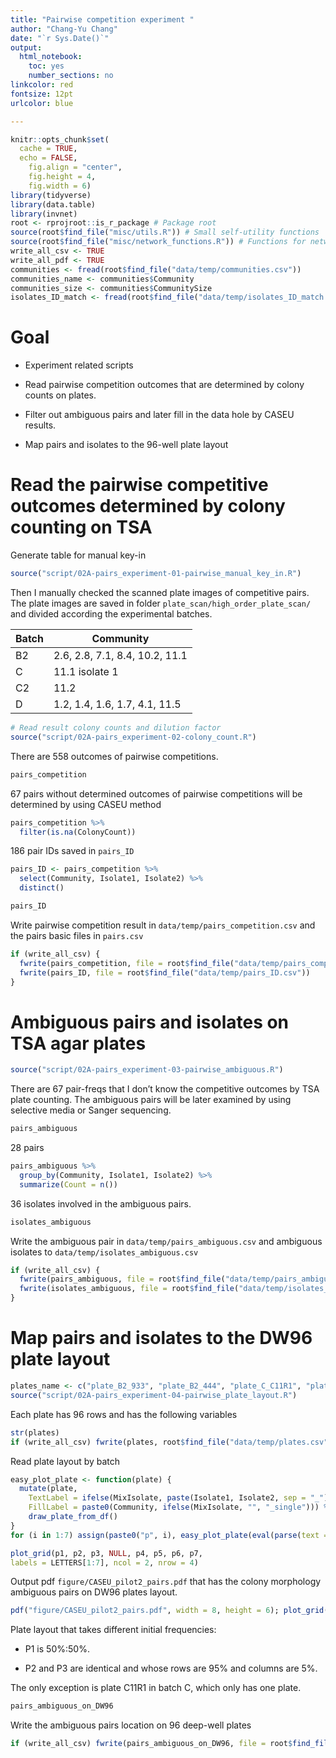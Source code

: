 ```yaml
---
title: "Pairwise competition experiment "
author: "Chang-Yu Chang"
date: "`r Sys.Date()`"
output:
  html_notebook:
    toc: yes
    number_sections: no
linkcolor: red
fontsize: 12pt
urlcolor: blue

---
```


```r
knitr::opts_chunk$set(
  cache = TRUE, 
  echo = FALSE,
	fig.align = "center",
	fig.height = 4,
	fig.width = 6)
library(tidyverse)
library(data.table)
library(invnet)
root <- rprojroot::is_r_package # Package root
source(root$find_file("misc/utils.R")) # Small self-utility functions
source(root$find_file("misc/network_functions.R")) # Functions for network analysis
write_all_csv <- TRUE
write_all_pdf <- TRUE
communities <- fread(root$find_file("data/temp/communities.csv"))
communities_name <- communities$Community
communities_size <- communities$CommunitySize
isolates_ID_match <- fread(root$find_file("data/temp/isolates_ID_match.csv"))
```

# Goal {-}

- Experiment related scripts

- Read pairwise competition outcomes that are determined by colony counts on plates. 

- Filter out ambiguous pairs and later fill in the data hole by CASEU results. 

- Map pairs and isolates to the 96-well plate layout


# Read the pairwise competitive outcomes determined by colony counting on TSA

Generate table for manual key-in

```r
source("script/02A-pairs_experiment-01-pairwise_manual_key_in.R")
```

Then I manually checked the scanned plate images of competitive pairs. The plate images are saved in folder `plate_scan/high_order_plate_scan/` and divided according the experimental batches.

Batch | Community
------|-----------
B2    | 2.6, 2.8, 7.1, 8.4, 10.2, 11.1
C     | 11.1 isolate 1
C2    | 11.2
D     | 1.2, 1.4, 1.6, 1.7, 4.1, 11.5


```r
# Read result colony counts and dilution factor
source("script/02A-pairs_experiment-02-colony_count.R")
```

There are 558 outcomes of pairwise competitions.

```r
pairs_competition
```

67 pairs without determined outcomes of pairwise competitions will be determined by using CASEU method

```r
pairs_competition %>%
  filter(is.na(ColonyCount))
```

186 pair IDs saved in `pairs_ID`

```r
pairs_ID <- pairs_competition %>%
  select(Community, Isolate1, Isolate2) %>%
  distinct()

pairs_ID
```



Write pairwise competition result in `data/temp/pairs_competition.csv` and the pairs basic files in `pairs.csv`

```r
if (write_all_csv) {
  fwrite(pairs_competition, file = root$find_file("data/temp/pairs_competition.csv"))
  fwrite(pairs_ID, file = root$find_file("data/temp/pairs_ID.csv"))
}
```



# Ambiguous pairs and isolates on TSA agar plates

```r
source("script/02A-pairs_experiment-03-pairwise_ambiguous.R")
```

There are 67 pair-freqs that I don't know the competitive outcomes by TSA plate counting. The ambiguous pairs will be later examined by using selective media or Sanger sequencing. 

```r
pairs_ambiguous
```

28 pairs

```r
pairs_ambiguous %>% 
  group_by(Community, Isolate1, Isolate2) %>%
  summarize(Count = n())
```

36 isolates involved in the ambiguous pairs. 

```r
isolates_ambiguous
```

Write the ambiguous pair in `data/temp/pairs_ambiguous.csv` and ambiguous isolates  to `data/temp/isolates_ambiguous.csv`

```r
if (write_all_csv) {
  fwrite(pairs_ambiguous, file = root$find_file("data/temp/pairs_ambiguous.csv"))
  fwrite(isolates_ambiguous, file = root$find_file("data/temp/isolates_ambiguous.csv"))
}
```


# Map pairs and isolates to the DW96 plate layout

```r
plates_name <- c("plate_B2_933", "plate_B2_444", "plate_C_C11R1", "plate_C2_13A", "plate_C2_13B", "plate_D_75", "plate_D_5543")
source("script/02A-pairs_experiment-04-pairwise_plate_layout.R")
```

Each plate has 96 rows and has the following variables

```r
str(plates)
if (write_all_csv) fwrite(plates, root$find_file("data/temp/plates.csv"))
```

Read plate layout by batch

```r
easy_plot_plate <- function(plate) {
  mutate(plate,
    TextLabel = ifelse(MixIsolate, paste(Isolate1, Isolate2, sep = "_"), Isolate1),
    FillLabel = paste0(Community, ifelse(MixIsolate, "", "_single"))) %>%
    draw_plate_from_df()
}
for (i in 1:7) assign(paste0("p", i), easy_plot_plate(eval(parse(text = plates_name[i]))))

plot_grid(p1, p2, p3, NULL, p4, p5, p6, p7,
labels = LETTERS[1:7], ncol = 2, nrow = 4)
```

Output pdf `figure/CASEU_pilot2_pairs.pdf` that has the colony morphology ambiguous pairs on DW96 plates layout.

```r
pdf("figure/CASEU_pilot2_pairs.pdf", width = 8, height = 6); plot_grid(p1, p1, p2, p3, labels = c("933 P1", "933 P2", "444 P2", "C11R1 P1"), ncol = 2, nrow = 2); dev.off()
```


Plate layout that takes different initial frequencies:

- P1 is 50%:50%.

- P2 and P3 are identical and whose rows are 95% and columns are 5%.

The only exception is plate C11R1 in batch C, which only has one plate.

```r
pairs_ambiguous_on_DW96
```

Write the ambiguous pairs location on 96 deep-well plates

```r
if (write_all_csv) fwrite(pairs_ambiguous_on_DW96, file = root$find_file("data/temp/pairs_ambiguous_on_DW96.csv"))
```



